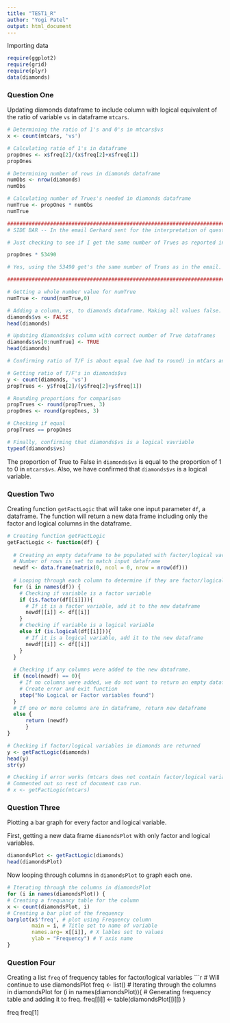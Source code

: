```yaml
---
title: "TEST1_R"
author: "Yogi Patel"
output: html_document
---
```



Importing data
```r
require(ggplot2)
require(grid)
require(plyr)
data(diamonds)
```

### Question One
Updating diamonds dataframe to include column with logical equivalent of the ratio of variable `vs` in dataframe `mtcars`.
```r
# Determining the ratio of 1's and 0's in mtcars$vs
x <- count(mtcars, 'vs')

# Calculating ratio of 1's in dataframe
propOnes <- x$freq[2]/(x$freq[2]+x$freq[1])
propOnes

# Determining number of rows in diamonds dataframe
numObs <- nrow(diamonds)
numObs

# Calculating number of Trues's needed in diamonds dataframe
numTrue <- propOnes * numObs
numTrue

########################################################################
# SIDE BAR -- In the email Gerhard sent for the interpretation of question one, the student reported that the number of Trues would be 23,402. But it looks like he reported the number of rows in Diamonds as 53,490, NOT 53,940 (the actual number).

# Just checking to see if I get the same number of Trues as reported in the email using the incorrect number of rows. 

propOnes * 53490

# Yes, using the 53490 get's the same number of Trues as in the email. I'll continue using the correct number of rows.

########################################################################

# Getting a whole number value for numTrue
numTrue <- round(numTrue,0)

# Adding a column, vs, to diamonds dataframe. Making all values false.
diamonds$vs <- FALSE
head(diamonds)

# Updating diamonds$vs column with correct number of True dataframes
diamonds$vs[0:numTrue] <- TRUE
head(diamonds)

# Confirming ratio of T/F is about equal (we had to round) in mtCars and diamonds

# Getting ratio of T/F's in diamonds$vs
y <- count(diamonds, 'vs')
propTrues <- y$freq[2]/(y$freq[2]+y$freq[1])

# Rounding proportions for comparison
propTrues <- round(propTrues, 3)
propOnes <- round(propOnes, 3)

# Checking if equal
propTrues == propOnes

# Finally, confirming that diamonds$vs is a logical vavriable
typeof(diamonds$vs)
```

The proportion of True to False in `diamonds$vs` is equal to the proportion of 1 to 0 in `mtcars$vs`. Also, we have confirmed that `diamonds$vs` is a logical variable. 




### Question Two

Creating function `getFactLogic` that will take one input parameter `df`, a dataframe. The function will return a new data frame including only the factor and logical columns in the dataframe. 

```r
# Creating function getFactLogic
getFactLogic <- function(df) {
  
  # Creating an empty dataframe to be populated with factor/logical variables
  # Number of rows is set to match input dataframe
  newdf <- data.frame(matrix(0, ncol = 0, nrow = nrow(df)))
  
  # Looping through each column to determine if they are factor/logical
  for (i in names(df)) {
    # Checking if variable is a factor variable
    if (is.factor(df[[i]])){
      # If it is a factor variable, add it to the new dataframe
      newdf[[i]] <- df[[i]]
    }
    # Checking if variable is a logical variable
    else if (is.logical(df[[i]])){
      # If it is a logical variable, add it to the new dataframe
      newdf[[i]] <- df[[i]]
    }
  }
  
  # Checking if any columns were added to the new dataframe.
  if (ncol(newdf) == 0){
    # If no columns were added, we do not want to return an empty dataframe.
    # Create error and exit function
    stop("No Logical or Factor variables found")
  }
  # If one or more columns are in dataframe, return new dataframe
  else { 
      return (newdf) 
      }
}

# Checking if factor/logical variables in diamonds are returned
y <- getFactLogic(diamonds)
head(y)
str(y)

# Checking if error works (mtcars does not contain factor/logical variables)
# Commented out so rest of document can run.
# x <- getFactLogic(mtcars)
```


### Question Three

Plotting a bar graph for every factor and logical variable.

First, getting a new data frame `diamondsPlot` with only factor and logical variables.
```r
diamondsPlot <- getFactLogic(diamonds)
head(diamondsPlot)
```

Now looping through columns in `diamondsPlot` to graph each one. 
```r
# Iterating through the columns in diamondsPlot
for (i in names(diamondsPlot)) {
# Creating a frequancy table for the column
x <- count(diamondsPlot, i)
# Creating a bar plot of the frequency
barplot(x$'freq', # plot using Frequency column
        main = i, # Title set to name of variable
        names.arg= x[[i]], # X lables set to values
        ylab = "Frequency") # Y axis name
}
```



### Question Four

Creating a list `freq` of frequency tables for factor/logical variables
```r
# Will continue to use diamondsPlot
freq <- list()
# Iterating through the columns in diamondsPlot
for (i in names(diamondsPlot)){
   # Generating frequency table and adding it to freq.
   freq[[i]] <- table(diamondsPlot[[i]])
}

freq
freq[1]